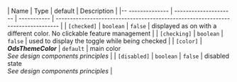 | Name             | Type                  | default     | Description                                                                     |
|-- -------------- | --------------------- | ----------- | ------------------------------------------------------------------------------- |
| `[checked]`      | `boolean`             | `false`     | displayed as on with a different color. No clickable feature management         |
| `[checking]`     | `boolean`             | `false`     | used to display the toggle while being checked                                  |
| `[color]`        | **_OdsThemeColor_**   | `default`   | main color<br />_See design components principles_                              |
| `[disabled]`     | `boolean`             | `false`     | disabled state<br />_See design components principles_                          |
